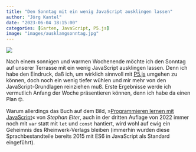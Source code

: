 ```yaml
---
title: "Den Sonntag mit ein wenig JavaScript ausklingen lassen"
author: "Jörg Kantel"
date: "2023-06-04 18:15:00"
categories: [Garten, JavaScript, P5.js]
image: "images/ausklangsonntag.jpg"
---
```


[![](images/ausklangsonntag-b.jpg)](https://www.flickr.com/photos/schockwellenreiter/52949457202/)

Nach einem sonnigen und warmen Wochenende möchte ich den Sonntag auf unserer Terrasse mit ein wenig JavaScript ausklingen lassen. Denn ich habe den Eindruck, daß ich, um wirklich sinnvoll mit [P5.js](http://cognitiones.kantel-chaos-team.de/programmierung/creativecoding/processing/p5js.html) umgehen zu können, doch noch ein wenig tiefer wühlen und mir mehr von den JavaScript-Grundlagen reinziehen muß. Erste Ergebnisse werde ich vermutlich Anfang der Woche präsentieren können, denn ich habe da einen Plan&nbsp;🤓.

Warum allerdings das Buch auf dem Bild, »[Programmieren lernen mit JavaScript](https://www.rheinwerk-verlag.de/programmieren-lernen-mit-javascript/)« von *Stephan Elter*, auch in der dritten Auflage von 2022 immer noch mit `var` statt mit `let` und `const` hantiert, wird wohl auf ewig ein Geheimnis des Rheinwerk-Verlags bleiben (immerhin wurden diese Sprachbestandteile bereits 2015 mit ES6 in JavaScript als Standard eingeführt).